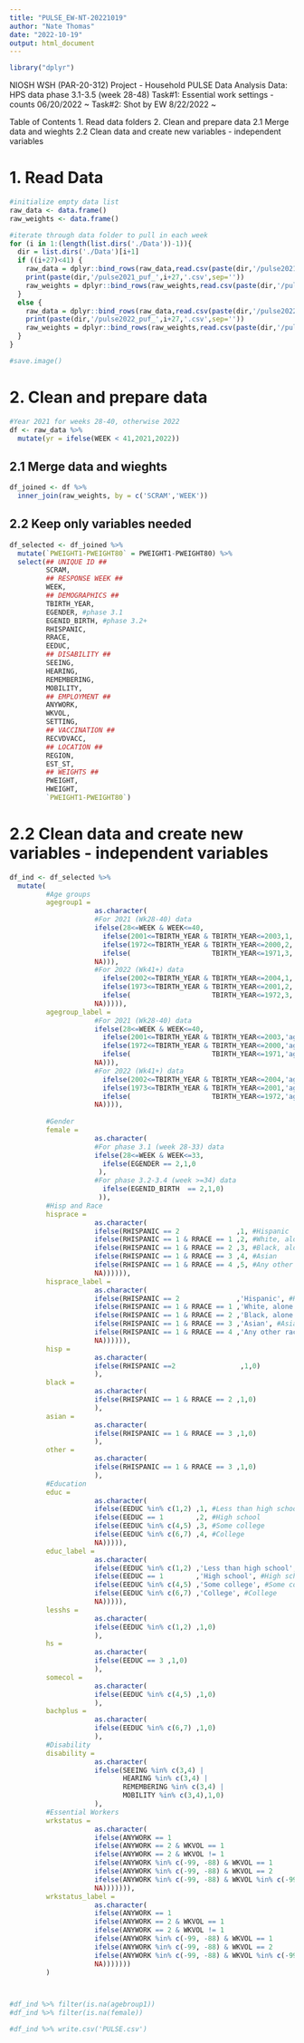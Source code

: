 ```yaml
---
title: "PULSE_EW-NT-20221019"
author: "Nate Thomas"
date: "2022-10-19"
output: html_document
---
```


```r
library("dplyr")
```

NIOSH WSH (PAR-20-312) Project - Household PULSE Data Analysis
Data: HPS data phase 3.1-3.5 (week 28-48)
Task#1: Essential work settings - counts 06/20/2022 ~
Task#2: Shot by EW 8/22/2022 ~

Table of Contents
1. Read data folders
2. Clean and prepare data
2.1 Merge data and wieghts
2.2 Clean data and create new variables - independent variables

# 1. Read Data

```r
#initialize empty data list
raw_data <- data.frame()
raw_weights <- data.frame()

#iterate through data folder to pull in each week
for (i in 1:(length(list.dirs('./Data'))-1)){
  dir = list.dirs('./Data')[i+1]
  if ((i+27)<41) {
    raw_data = dplyr::bind_rows(raw_data,read.csv(paste(dir,'/pulse2021_puf_',i+27,'.csv',sep='')))
    print(paste(dir,'/pulse2021_puf_',i+27,'.csv',sep=''))
    raw_weights = dplyr::bind_rows(raw_weights,read.csv(paste(dir,'/pulse2021_repwgt_puf_',i+27,'.csv',sep='')))
  }
  else {
    raw_data = dplyr::bind_rows(raw_data,read.csv(paste(dir,'/pulse2022_puf_',i+27,'.csv',sep='')))
    print(paste(dir,'/pulse2022_puf_',i+27,'.csv',sep=''))
    raw_weights = dplyr::bind_rows(raw_weights,read.csv(paste(dir,'/pulse2022_repwgt_puf_',i+27,'.csv',sep='')))
  }
}

#save.image()
```

# 2. Clean and prepare data

```r
#Year 2021 for weeks 28-40, otherwise 2022
df <- raw_data %>% 
  mutate(yr = ifelse(WEEK < 41,2021,2022))
```

## 2.1 Merge data and wieghts

```r
df_joined <- df %>%
  inner_join(raw_weights, by = c('SCRAM','WEEK'))
```

## 2.2 Keep only variables needed

```r
df_selected <- df_joined %>%
  mutate(`PWEIGHT1-PWEIGHT80` = PWEIGHT1-PWEIGHT80) %>%
  select(## UNIQUE ID ##
         SCRAM,
         ## RESPONSE WEEK ##
         WEEK,
         ## DEMOGRAPHICS ##
         TBIRTH_YEAR,
         EGENDER, #phase 3.1
         EGENID_BIRTH, #phase 3.2+
         RHISPANIC,
         RRACE,
         EEDUC,
         ## DISABILITY ##
         SEEING,
         HEARING,
         REMEMBERING,
         MOBILITY,
         ## EMPLOYMENT ##
         ANYWORK,
         WKVOL,
         SETTING,
         ## VACCINATION ##
         RECVDVACC,
         ## LOCATION ##
         REGION,
         EST_ST,
         ## WEIGHTS ##
         PWEIGHT,
         HWEIGHT,
         `PWEIGHT1-PWEIGHT80`)
```

# 2.2 Clean data and create new variables - independent variables

```r
df_ind <- df_selected %>%
  mutate(
         #Age groups
         agegroup1 = 
                     as.character(
                     #For 2021 (Wk28-40) data
                     ifelse(28<=WEEK & WEEK<=40,
                       ifelse(2001<=TBIRTH_YEAR & TBIRTH_YEAR<=2003,1, #ages 18 to 20
                       ifelse(1972<=TBIRTH_YEAR & TBIRTH_YEAR<=2000,2, #ages 21 to 49
                       ifelse(                    TBIRTH_YEAR<=1971,3, #ages 50+
                     NA))),
                     #For 2022 (Wk41+) data
                       ifelse(2002<=TBIRTH_YEAR & TBIRTH_YEAR<=2004,1, #ages 18 to 20
                       ifelse(1973<=TBIRTH_YEAR & TBIRTH_YEAR<=2001,2, #ages 21 to 49
                       ifelse(                    TBIRTH_YEAR<=1972,3, #ages 50+
                     NA))))),
         agegroup_label = 
                     #For 2021 (Wk28-40) data
                     ifelse(28<=WEEK & WEEK<=40,
                       ifelse(2001<=TBIRTH_YEAR & TBIRTH_YEAR<=2003,'ages 18 to 20', #ages 18 to 20
                       ifelse(1972<=TBIRTH_YEAR & TBIRTH_YEAR<=2000,'ages 21 to 49', #ages 21 to 49
                       ifelse(                    TBIRTH_YEAR<=1971,'ages 50+', #ages 50+
                     NA))),
                     #For 2022 (Wk41+) data
                       ifelse(2002<=TBIRTH_YEAR & TBIRTH_YEAR<=2004,'ages 18 to 20', #ages 18 to 20
                       ifelse(1973<=TBIRTH_YEAR & TBIRTH_YEAR<=2001,'ages 21 to 49', #ages 21 to 49
                       ifelse(                    TBIRTH_YEAR<=1972,'ages 50+', #ages 50+
                     NA)))),
         
         #Gender
         female = 
                     as.character(
                     #For phase 3.1 (week 28-33) data
                     ifelse(28<=WEEK & WEEK<=33,
                       ifelse(EGENDER == 2,1,0
                      ),
                     #For phase 3.2-3.4 (week >=34) data
                       ifelse(EGENID_BIRTH  == 2,1,0)
                      )),
         #Hisp and Race
         hisprace = 
                     as.character(
                     ifelse(RHISPANIC == 2              ,1, #Hispanic
                     ifelse(RHISPANIC == 1 & RRACE == 1 ,2, #White, alone
                     ifelse(RHISPANIC == 1 & RRACE == 2 ,3, #Black, alone
                     ifelse(RHISPANIC == 1 & RRACE == 3 ,4, #Asian
                     ifelse(RHISPANIC == 1 & RRACE == 4 ,5, #Any other race alone, or in combination
                     NA)))))),
         hisprace_label = 
                     as.character(
                     ifelse(RHISPANIC == 2              ,'Hispanic', #Hispanic
                     ifelse(RHISPANIC == 1 & RRACE == 1 ,'White, alone', #White, alone
                     ifelse(RHISPANIC == 1 & RRACE == 2 ,'Black, alone', #Black, alone
                     ifelse(RHISPANIC == 1 & RRACE == 3 ,'Asian', #Asian
                     ifelse(RHISPANIC == 1 & RRACE == 4 ,'Any other race alone, or in combination', #Any other race alone, or in combination
                     NA)))))),
         hisp = 
                     as.character(
                     ifelse(RHISPANIC ==2                ,1,0)
                     ),
         black = 
                     as.character(
                     ifelse(RHISPANIC == 1 & RRACE == 2 ,1,0)
                     ),
         asian = 
                     as.character(
                     ifelse(RHISPANIC == 1 & RRACE == 3 ,1,0)
                     ),
         other = 
                     as.character(
                     ifelse(RHISPANIC == 1 & RRACE == 3 ,1,0)
                     ),
         #Education
         educ =
                     as.character(
                     ifelse(EEDUC %in% c(1,2) ,1, #Less than high school
                     ifelse(EEDUC == 1        ,2, #High school
                     ifelse(EEDUC %in% c(4,5) ,3, #Some college
                     ifelse(EEDUC %in% c(6,7) ,4, #College
                     NA))))),
         educ_label =
                     as.character(
                     ifelse(EEDUC %in% c(1,2) ,'Less than high school', #Less than high school
                     ifelse(EEDUC == 1        ,'High school', #High school
                     ifelse(EEDUC %in% c(4,5) ,'Some college', #Some college
                     ifelse(EEDUC %in% c(6,7) ,'College', #College
                     NA))))),
         lesshs = 
                     as.character(
                     ifelse(EEDUC %in% c(1,2) ,1,0)
                     ),
         hs = 
                     as.character(
                     ifelse(EEDUC == 3 ,1,0)
                     ),
         somecol =
                     as.character(
                     ifelse(EEDUC %in% c(4,5) ,1,0)
                     ),
         bachplus =
                     as.character(
                     ifelse(EEDUC %in% c(6,7) ,1,0)
                     ),
         #Disability
         disability = 
                     as.character(
                     ifelse(SEEING %in% c(3,4) | 
                            HEARING %in% c(3,4) | 
                            REMEMBERING %in% c(3,4) | 
                            MOBILITY %in% c(3,4),1,0)
                     ),
         #Essential Workers
         wrkstatus =
                     as.character(
                     ifelse(ANYWORK == 1                                      ,1, # working for pay
                     ifelse(ANYWORK == 2 & WKVOL == 1                         ,2, # volunteering outside
                     ifelse(ANYWORK == 2 & WKVOL != 1                         ,3, # Not working
                     ifelse(ANYWORK %in% c(-99, -88) & WKVOL == 1             ,2, # volunteering outside
                     ifelse(ANYWORK %in% c(-99, -88) & WKVOL == 2             ,3, # Not working
                     ifelse(ANYWORK %in% c(-99, -88) & WKVOL %in% c(-99, -88) ,4, #Missing working info
                     NA))))))),
         wrkstatus_label =
                     as.character(
                     ifelse(ANYWORK == 1                                      ,'working for pay', # working for pay
                     ifelse(ANYWORK == 2 & WKVOL == 1                         ,'volunteering outside', # volunteering outside
                     ifelse(ANYWORK == 2 & WKVOL != 1                         ,'Not working', # Not working
                     ifelse(ANYWORK %in% c(-99, -88) & WKVOL == 1             ,'volunteering outside', # volunteering outside
                     ifelse(ANYWORK %in% c(-99, -88) & WKVOL == 2             ,'Not working', # Not working
                     ifelse(ANYWORK %in% c(-99, -88) & WKVOL %in% c(-99, -88) ,'Missing working info', #Missing working info
                     NA)))))))
         )



#df_ind %>% filter(is.na(agebroup1))
#df_ind %>% filter(is.na(female))

#df_ind %>% write.csv('PULSE.csv')
```